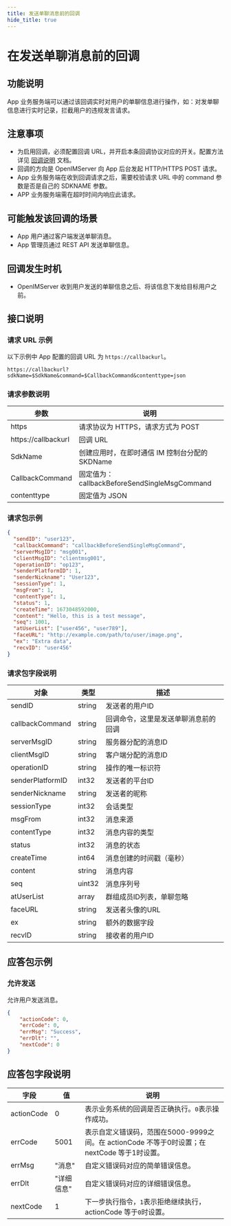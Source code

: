 ```yaml
---
title: 发送单聊消息前的回调
hide_title: true
---
```


# 在发送单聊消息前的回调

## 功能说明
App 业务服务端可以通过该回调实时对用户的单聊信息进行操作，如：对发单聊信息进行实时记录，拦截用户的违规发言请求。

## 注意事项
- 为启用回调，必须配置回调 URL，并开启本条回调协议对应的开关。配置方法详见 [回调说明](../introduction) 文档。
- 回调的方向是 OpenIMServer 向 App 后台发起 HTTP/HTTPS POST 请求。
- App 业务服务端在收到回调请求之后，需要校验请求 URL 中的 command 参数是否是自己的 SDKNAME 参数。
- APP 业务服务端需在超时时间内响应此请求。

## 可能触发该回调的场景
- App 用户通过客户端发送单聊消息。
- App 管理员通过 REST API 发送单聊信息。

## 回调发生时机
- OpenIMServer 收到用户发送的单聊信息之后、将该信息下发给目标用户之前。

## 接口说明

### 请求 URL 示例
以下示例中 App 配置的回调 URL 为 `https://callbackurl`。
```plaintext
https://callbackurl?sdkName=$SdkName&command=$CallbackCommand&contenttype=json
```

### 请求参数说明

| 参数                 | 说明                                                   |
|-------------------- |------------------------------------------------------ |
| https               | 请求协议为 HTTPS，请求方式为 POST                      |
| https://callbackurl | 回调 URL                                               |
| SdkName             | 创建应用时，在即时通信 IM 控制台分配的 SKDName         |
| CallbackCommand     | 固定值为：callbackBeforeSendSingleMsgCommand           |
| contenttype         | 固定值为 JSON                                          |

### 请求包示例
```json
{
  "sendID": "user123",
  "callbackCommand": "callbackBeforeSendSingleMsgCommand",
  "serverMsgID": "msg001",
  "clientMsgID": "clientmsg001",
  "operationID": "op123",
  "senderPlatformID": 1,
  "senderNickname": "User123",
  "sessionType": 1,
  "msgFrom": 1,
  "contentType": 1,
  "status": 1,
  "createTime": 1673048592000,
  "content": "Hello, this is a test message",
  "seq": 1001,
  "atUserList": ["user456", "user789"],
  "faceURL": "http://example.com/path/to/user/image.png",
  "ex": "Extra data",
  "recvID": "user456"
}
```

### 请求包字段说明

| 对象             | 类型    | 描述                                                       |
|-----------------|---------|------------------------------------------------------------|
| sendID          | string  | 发送者的用户ID                                              |
| callbackCommand | string  | 回调命令，这里是发送单聊消息前的回调                        |
| serverMsgID     | string  | 服务器分配的消息ID                                          |
| clientMsgID     | string  | 客户端分配的消息ID                                          |
| operationID     | string  | 操作的唯一标识符                                            |
| senderPlatformID| int32   | 发送者的平台ID                                              |
| senderNickname  | string  | 发送者的昵称                                                |
| sessionType     | int32   | 会话类型                                                    |
| msgFrom         | int32   | 消息来源                                                    |
| contentType     | int32   | 消息内容的类型                                              |
| status          | int32   | 消息的状态                                                  |
| createTime      | int64   | 消息创建的时间戳（毫秒）                                    |
| content         | string  | 消息内容                                                    |
| seq             | uint32  | 消息序列号                                                  |
| atUserList      | array   | 群组成员ID列表，单聊忽略                                              |
| faceURL         | string  | 发送者头像的URL                                             |
| ex              | string  | 额外的数据字段                                              |
| recvID          | string  | 接收者的用户ID                                              |

## 应答包示例

### 允许发送
允许用户发送消息。

```json
{
    "actionCode": 0,
    "errCode": 0,
    "errMsg": "Success",
    "errDlt": "",
    "nextCode": 0
}
```

## 应答包字段说明

| 字段             | 值       | 说明                                         |
|-----------------|----------|--------------------------------------------|
| actionCode      | 0        | 表示业务系统的回调是否正确执行。`0`表示操作成功。     |
| errCode     | 5001                        | 表示自定义错误码，范围在5000-9999之间。在 actionCode 不等于0时设置；在 nextCode 等于1时设置。|
| errMsg          | "消息"    | 自定义错误码对应的简单错误信息。                       |
| errDlt          | "详细信息" | 自定义错误码对应的详细错误信息。                       |
| nextCode        | 1        | 下一步执行指令，`1`表示拒绝继续执行，actionCode 等于`0`时设置。|

